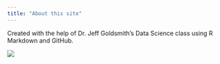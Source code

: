 ```yaml
---
title: "About this site"
---
```

Created with the help of Dr. Jeff Goldsmith's Data Science class using R Markdown and GitHub.

![](https://media.giphy.com/media/Pla0PNdXVHbqlEmiy4/giphy.gif)